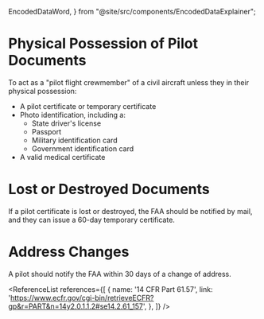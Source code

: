   EncodedDataWord,
} from "@site/src/components/EncodedDataExplainer";

# Physical Possession of Pilot Documents

To act as a "pilot flight crewmember" of a civil aircraft unless they in their
physical possession:

- A pilot certificate or temporary certificate
- Photo identification, including a:
  - State driver's license
  - Passport
  - Military identification card
  - Government identification card
- A valid medical certificate

# Lost or Destroyed Documents

If a pilot certificate is lost or destroyed, the FAA should be notified by mail,
and they can issue a 60-day temporary certificate.

# Address Changes

A pilot should notify the FAA within 30 days of a change of address.

<Reg part="61.3" />

<ReferenceList references={[
  {
    name: '14 CFR Part 61.57',
    link: 'https://www.ecfr.gov/cgi-bin/retrieveECFR?gp&r=PART&n=14y2.0.1.1.2#se14.2.61_157',
  },
]} />
